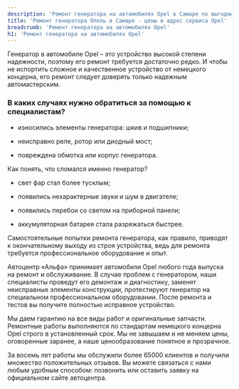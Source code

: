 ```yaml
---
description: 'Ремонт генератора на автомобилях Opel в Самаре по выгодным ценам в сертифицированном сервисе Опель.'
title: 'Ремонт генератора Опель в Самаре - цены и адрес сервиса Opel'
breadcrumb: 'Ремонт генератора на автомобилях Opel'
h1: 'Ремонт генератора на автомобилях Opel'
---
```

<p>
	 Генератор в автомобиле Opel – это устройство высокой степени надежности, поэтому его ремонт требуется достаточно редко. И чтобы не испортить сложное и качественное устройство от немецкого концерна, его ремонт следует доверять только надежным автомастерским.
</p>
<h3>В каких случаях нужно обратиться за помощью к специалистам?</h3>
<ul>
	<li>
	<p>
		 износились элементы генератора: шкив и подшипники;
	</p>
 </li>
	<li>
	<p>
		 неисправно реле, ротор или диодный мост;
	</p>
 </li>
	<li>
	<p>
		 повреждена обмотка или корпус генератора.
	</p>
 </li>
</ul>
<p>
	 Как понять, что сломался именно генератор?
</p>
<ul>
	<li>
	<p>
		 свет фар стал более тусклым;
	</p>
 </li>
	<li>
	<p>
		 появились нехарактерные звуки и шум в двигателе;
	</p>
 </li>
	<li>
	<p>
		 появились перебои со светом на приборной панели;
	</p>
 </li>
	<li>
	<p>
		 аккумуляторная батарея стала разряжаться быстрее.
	</p>
 </li>
</ul>
<p>
	 Самостоятельные попытки ремонта генератора, как правило, приводят к окончательному выходу из строя устройства, ведь для ремонта требуется профессиональное оборудование и опыт.
</p>
<p>
	 Автоцентр «Альфа» принимает автомобили Opel любого года выпуска на ремонт и обслуживание. В случае проблем с генератором, наши специалисты проведут его демонтаж и диагностику, заменят неисправные элементы конструкции, протестируют генератор на специальном профессиональном оборудовании. После ремонта и тестов вы получите полностью исправное устройство.
</p>
<p>
	 Мы даем гарантию на все виды работ и оригинальные запчасти. Ремонтные работы выполняются по стандартам немецкого концерна Opel строго в установленный срок. Мы не завышаем и не меняем цены, оговоренные заранее, а наше ценообразование понятное и прозрачное.
</p>
<p>
</p>
<p>
	 За восемь лет работы мы обслужили более 65000 клиентов и получили множество положительных отзывов. Вы можете связаться с нами любым удобным способом: позвонить или оставить заявку на официальном сайте автоцентра.
</p>